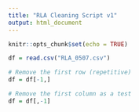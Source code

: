 ```yaml
---
title: "RLA Cleaning Script v1"
output: html_document
---
```


```r
knitr::opts_chunk$set(echo = TRUE)
```

```r
df = read.csv("RLA_0507.csv")
```

```r
# Remove the first row (repetitive)
df = df[-1,]
```

```r
# Remove the first column as a test
df = df[,-1]
```

